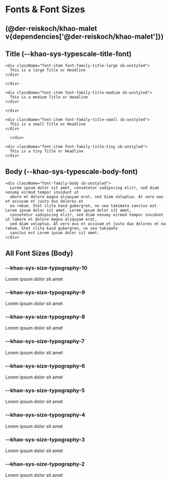 
<Meta title="Khao Malet/Fonts & Font Sizes" />

# Fonts & Font Sizes

## (@der-reiskoch/khao-malet v{dependencies['@der-reiskoch/khao-malet']})

## Title (--khao-sys-typescale-title-font)
 

<div className="sb-container">
  <div className='container'>

    <div className="font-item font-family-title-large sb-unstyled">
      This is a large Title or Headline
    </div>

    </div>
 </div>

 <div className="sb-container">
  <div className='container'>

    <div className="font-item font-family-title-medium sb-unstyled">
      This is a medium Title or Headline
    </div>

    </div>
 </div> 


 <div className="sb-container">
  <div className='container'> 

    <div className="font-item font-family-title-small sb-unstyled">
      This is a small Title or Headline
    </div>

      </div>
 </div>

<div className="sb-container">
  <div className='container'> 

    <div className="font-item font-family-title-tiny sb-unstyled">
      This is a tiny Title or Headline
    </div>



  </div>
 </div>




## Body (--khao-sys-typescale-body-font)



<div className="sb-container">
  <div className='container'>

    <div className="font-family-body sb-unstyled">
      Lorem ipsum dolor sit amet, consetetur sadipscing elitr, sed diam nonumy eirmod tempor invidunt ut
      abore et dolore magna aliquyam erat, sed diam voluptua. At vero eos et accusam et justo duo dolores et
      ea rebum. Stet clita kasd gubergren, no sea takimata sanctus est Lorem ipsum dolor sit amet. Lorem ipsum dolor sit amet,
      consetetur sadipscing elitr, sed diam nonumy eirmod tempor invidunt ut labore et dolore magna aliquyam erat,
      sed diam voluptua. At vero eos et accusam et justo duo dolores et ea rebum. Stet clita kasd gubergren, no sea takimata
      sanctus est Lorem ipsum dolor sit amet.
    </div>

  </div>
 </div>




## All Font Sizes (Body)




### --khao-sys-size-typography-10

<div className="sb-container">
  <div className="container">
    <div className="font-item">
      <div className="font-10 sb-unstyled">
        Lorem ipsum dolor sit amet
      </div>
    </div>
  </div>
</div>

### --khao-sys-size-typography-9

<div className="sb-container">
  <div className="container">
    <div className="font-item">
      <div className="font-9 sb-unstyled">
        Lorem ipsum dolor sit amet
      </div>
    </div>
  </div>
</div>

### --khao-sys-size-typography-8

<div className="sb-container">
  <div className="container">
    <div className="font-item">
      <div className="font-8 sb-unstyled">
        Lorem ipsum dolor sit amet
      </div>
    </div>
  </div>
</div>

### --khao-sys-size-typography-7

<div className="sb-container">
  <div className="container">
    <div className="font-item">
      <div className="font-7 sb-unstyled">
        Lorem ipsum dolor sit amet
      </div>
    </div>
  </div>
</div>

### --khao-sys-size-typography-6

<div className="sb-container">
  <div className="container">
    <div className="font-item">
      <div className="font-6 sb-unstyled">
        Lorem ipsum dolor sit amet
      </div>
    </div>
  </div>
</div>

### --khao-sys-size-typography-5

<div className="sb-container">
  <div className="container">
    <div className="font-item">
      <div className="font-5 sb-unstyled">
        Lorem ipsum dolor sit amet
      </div>
    </div>
  </div>
</div>

### --khao-sys-size-typography-4

<div className="sb-container">
  <div className="container">
    <div className="font-item">
      <div className="font-4 sb-unstyled">
        Lorem ipsum dolor sit amet
      </div>
    </div>
  </div>
</div>

### --khao-sys-size-typography-3

<div className="sb-container">
  <div className="container">
    <div className="font-item">
      <div className="font-3 sb-unstyled">
        Lorem ipsum dolor sit amet
      </div>
    </div>
  </div>
</div>

### --khao-sys-size-typography-2

<div className="sb-container">
  <div className="container">
    <div className="font-item">
      <div className="font-2 sb-unstyled">
        Lorem ipsum dolor sit amet
      </div>
    </div>
  </div>
</div>

<style>
  {`

  .sb-container {
    margin-top: 24px;
    margin-bottom: 48px;
  }

  .container {
    display:flex;
    flex-direction: column;
    justify-content: flex-start;
    align-items: flex-start;
    flex-wrap: wrap;
    
  }

  .font-family-body {
    background-color: var(--khao-sys-color-surface);
    font-family: var(--khao-sys-typescale-body-font);
    line-height: var(--khao-sys-typescale-body-line-height);
    width: 50%;
    padding: var(--khao-sys-size-regular-2) var(--khao-sys-size-regular-4);
  }

  .font-family-title-large {
    background-color: var(--khao-sys-color-surface);
    font-family: var(--khao-sys-typescale-title-font);
    font-size: var(--khao-sys-typescale-title-large-size);
    font-weight: var(--khao-sys-typescale-title-large-weight);
    line-heigh: var(--khao-sys-typescale-title-large-line-height);
  }

  .font-family-title-medium {
    background-color: var(--khao-sys-color-surface);
    font-family: var(--khao-sys-typescale-title-font);
    font-size: var(--khao-sys-typescale-title-medium-size);
    font-weight: var(--khao-sys-typescale-title-medium-weight);
    line-heigh: var(--khao-sys-typescale-title-medium-line-height);
  }


  .font-family-title-small {
    background-color: var(--khao-sys-color-surface);
    font-family: var(--khao-sys-typescale-title-font);
    font-size: var(--khao-sys-typescale-title-small-size);
    font-weight: var(--khao-sys-typescale-title-small-weight);
    line-heigh: var(--khao-sys-typescale-title-small-line-height);
  }

  .font-family-title-tiny {
    background-color: var(--khao-sys-color-surface);
    font-family: var(--khao-sys-typescale-title-font);
    font-size: var(--khao-sys-typescale-title-tiny-size);
    font-weight: var(--khao-sys-typescale-title-tiny-weight);
    line-heigh: var(--khao-sys-typescale-title-tiny-line-height);
  }

  .font-item {
    background-color: var(--khao-sys-color-surface);
    align-items: flex-start;
    display:flex;
    flex-direction: column;
    font-family: var(--khao-sys-typescale-body-font);
    justify-content: center;
    width: 100%;
    height: 60px;
    padding: var(--khao-sys-size-regular-2) var(--khao-sys-size-regular-4);

    div {
      wrap: no-wrap;
    }

  }

  .font-2 {
      p {
        font-size: var(--khao-sys-size-typography-2);
      }
  }

  .font-3 {
      p {
        font-size: var(--khao-sys-size-typography-3);
      }
  }

  .font-4 {
      p {
        font-size: var(--khao-sys-size-typography-4);
      }
  }

  .font-5 {
      p {
        font-size: var(--khao-sys-size-typography-5);
      }
  }

  .font-6 {
      p {
        font-size: var(--khao-sys-size-typography-6);
      }
  }

  .font-7 {
      p {
        font-size: var(--khao-sys-size-typography-7);
      }
  }

  .font-8 {
      p {
        font-size: var(--khao-sys-size-typography-8);
      }
  }

  .font-9 {
      p {
        font-size: var(--khao-sys-size-typography-9);
      }
  }

  .font-10 {
      p {
        font-size: var(--khao-sys-size-typography-10);
        
      }
  }


  `}
</style>
